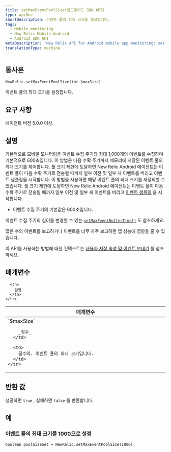 ```yaml
---
title: setMaxEventPoolSize(안드로이드 SDK API)
type: apiDoc
shortDescription: 이벤트 풀의 최대 크기를 설정합니다.
tags:
  - Mobile monitoring
  - New Relic Mobile Android
  - Android SDK API
metaDescription: 'New Relic API for Android mobile app monitoring: set maximum event pool size.'
translationType: machine
---
```


## 통사론

```
NewRelic.setMaxEventPoolSize(int $maxSize)
```

이벤트 풀의 최대 크기를 설정합니다.

## 요구 사항

에이전트 버전 5.0.0 이상.

## 설명

기본적으로 모바일 모니터링은 이벤트 수집 주기당 최대 1,000개의 이벤트를 수집하며 기본적으로 600초입니다. 이 방법은 다음 수확 주기까지 메모리에 저장된 이벤트 풀의 최대 크기를 제어합니다. 풀 크기 제한에 도달하면 New Relic Android 에이전트는 이벤트 풀이 다음 수확 주기로 전송될 때까지 일부 이전 및 일부 새 이벤트를 버리고 이벤트 샘플링을 시작합니다. 이 방법을 사용하면 해당 이벤트 풀의 최대 크기를 재정의할 수 있습니다. 풀 크기 제한에 도달하면 New Relic Android 에이전트는 이벤트 풀이 다음 수확 주기로 전송될 때까지 일부 이전 및 일부 새 이벤트를 버리고 [이벤트 샘플링](/docs/agents/manage-apm-agents/agent-data/new-relic-events-limits-sampling) 을 시작합니다.

* 이벤트 수집 주기의 기본값은 600초입니다.

이벤트 수집 주기의 길이를 변경할 수 있는 [`setMaxEventBufferTime()`](/docs/mobile-monitoring/new-relic-mobile-android/android-sdk-api/setmaxeventbuffertime-android-sdk-api) 도 참조하세요.

<Callout variant="important">
  많은 수의 이벤트를 보고하거나 이벤트를 너무 자주 보고하면 앱 성능에 영향을 줄 수 있습니다.
</Callout>

이 API를 사용하는 방법에 대한 컨텍스트는 [사용자 지정 속성 및 이벤트 보내기](/docs/mobile-monitoring/new-relic-mobile-android/install-configure/work-android-sdk-api#attributes-events-insights) 를 참조하세요.

## 매개변수

<table>
  <thead>
    <tr>
      <th width="25%">
        매개변수
      </th>

      <th>
        설명
      </th>
    </tr>
  </thead>

  <tbody>
    <tr>
      <td>
        `$maxSize`

        _정수_
      </td>

      <td>
        필수의. 이벤트 풀의 최대 크기입니다.
      </td>
    </tr>
  </tbody>
</table>

## 반환 값

성공하면 `true` , 실패하면 `false` 를 반환합니다.

## 예

### 이벤트 풀의 최대 크기를 1000으로 설정

```
boolean poolSizeSet = NewRelic.setMaxEventPoolSize(1000);
```